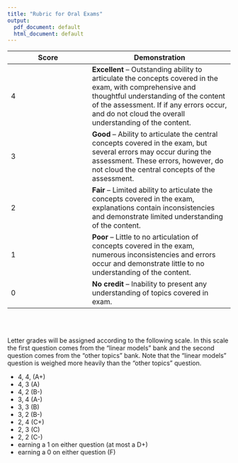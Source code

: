 ```yaml
---
title: "Rubric for Oral Exams"
output:
  pdf_document: default
  html_document: default
---
```


Score   | Demonstration
--------|--------------
4       | __Excellent__ -- Outstanding ability to articulate the concepts covered in the exam, with comprehensive and thoughtful understanding of the content of the assessment. If if any errors occur, and do not cloud the overall understanding of the content. 
3       | __Good__ -- Ability to articulate the central concepts covered in the exam, but several errors may occur during the assessment. These errors, however, do not cloud the central concepts of the assessment. 
2       | __Fair__ -- Limited ability to articulate the concepts covered in the exam, explanations contain inconsistencies and demonstrate limited understanding of the content.  
1       | __Poor__ -- Little to no articulation of concepts covered in the exam, numerous inconsistencies and errors occur and demonstrate little to no understanding of the content. 
0       | __No credit__ -- Inability to present any understanding of topics covered in exam. 


</br>
</br>

Letter grades will be assigned according to the following scale. In this scale
the first question comes from the "linear models" bank and the second question 
comes from the "other topics" bank. Note that the "linear models" question is 
weighed more heavily than the "other topics" question. 

- 4, 4, (A+) 
- 4, 3 (A)
- 4, 2 (B-)
- 3, 4 (A-)
- 3, 3 (B)
- 3, 2 (B-)
- 2, 4 (C+)
- 2, 3 (C)
- 2, 2 (C-)
- earning a 1 on either question (at most a D+)
- earning a 0 on either question (F)
